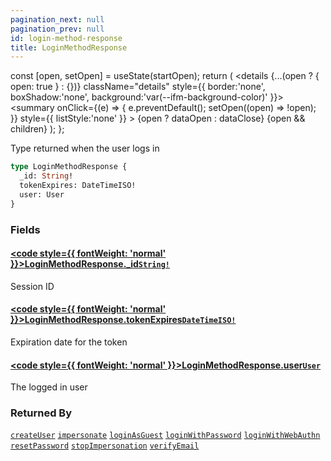 ```yaml
---
pagination_next: null
pagination_prev: null
id: login-method-response
title: LoginMethodResponse
---
```









  const [open, setOpen] = useState(startOpen);
  return (
    <details {...(open ? { open: true } : {})} className="details" style={{ border:'none', boxShadow:'none', background:'var(--ifm-background-color)' }}>
      <summary
        onClick={(e) => {
          e.preventDefault();
          setOpen((open) => !open);
        }}
        style={{ listStyle:'none' }}
      >
      {open ? dataOpen : dataClose}
      </summary>
      {open && children}
    </details>
  );
};








Type returned when the user logs in


```graphql
type LoginMethodResponse {
  _id: String!
  tokenExpires: DateTimeISO!
  user: User
}
```




### Fields

#### [<code style={{ fontWeight: 'normal' }}>LoginMethodResponse.<b>_id</b></code>](#)<Bullet />[`String!`](/types/scalars/string.mdx) <Badge class="badge badge--secondary" text="non-null"/> <Badge class="badge badge--secondary" text="scalar"/> 
Session ID


#### [<code style={{ fontWeight: 'normal' }}>LoginMethodResponse.<b>tokenExpires</b></code>](#)<Bullet />[`DateTimeISO!`](/types/scalars/date-time-iso.mdx) <Badge class="badge badge--secondary" text="non-null"/> <Badge class="badge badge--secondary" text="scalar"/> 
Expiration date for the token


#### [<code style={{ fontWeight: 'normal' }}>LoginMethodResponse.<b>user</b></code>](#)<Bullet />[`User`](/types/objects/user.mdx) <Badge class="badge badge--secondary" text="object"/> 
The logged in user






### Returned By

[`createUser`](/operations/mutations/create-user.mdx)  <Badge class="badge badge--secondary" text="mutation"/><Bullet />[`impersonate`](/operations/mutations/impersonate.mdx)  <Badge class="badge badge--secondary" text="mutation"/><Bullet />[`loginAsGuest`](/operations/mutations/login-as-guest.mdx)  <Badge class="badge badge--secondary" text="mutation"/><Bullet />[`loginWithPassword`](/operations/mutations/login-with-password.mdx)  <Badge class="badge badge--secondary" text="mutation"/><Bullet />[`loginWithWebAuthn`](/operations/mutations/login-with-web-authn.mdx)  <Badge class="badge badge--secondary" text="mutation"/><Bullet />[`resetPassword`](/operations/mutations/reset-password.mdx)  <Badge class="badge badge--secondary" text="mutation"/><Bullet />[`stopImpersonation`](/operations/mutations/stop-impersonation.mdx)  <Badge class="badge badge--secondary" text="mutation"/><Bullet />[`verifyEmail`](/operations/mutations/verify-email.mdx)  <Badge class="badge badge--secondary" text="mutation"/>

